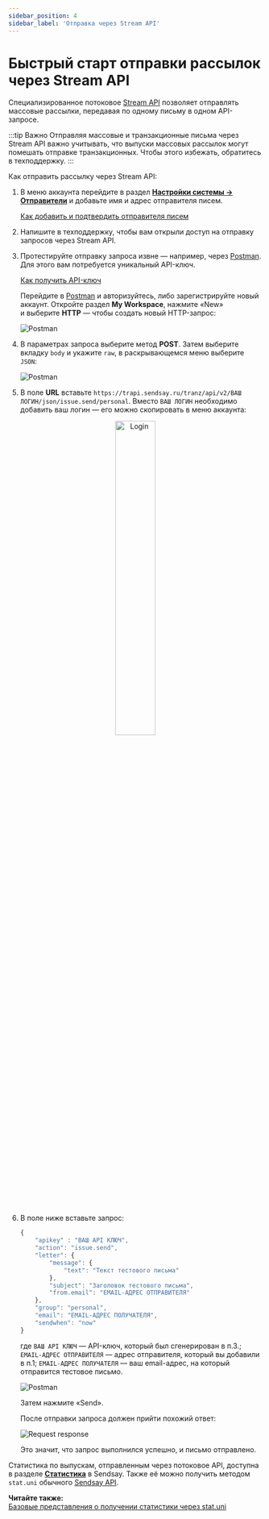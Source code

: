 ```yaml
---
sidebar_position: 4
sidebar_label: 'Отправка через Stream API'
---
```



# Быстрый старт отправки рассылок через Stream API

Специализированное потоковое [Stream API](https://sendsay.ru/api/apistream.html) позволяет отправлять массовые рассылки, передавая по одному письму в одном API-запросе.

:::tip Важно
Отправляя массовые и&nbsp;транзакционные письма через Stream API важно учитывать, что выпуски массовых рассылок могут помешать отправке транзакционных. Чтобы этого избежать, обратитесь в&nbsp;техподдержку.
:::

Как отправить рассылку через Stream API:

1. В&nbsp;меню аккаунта перейдите в&nbsp;раздел [**Настройки системы &rarr; Отправители**](https://app.sendsay.ru/account/senders) и&nbsp;добавьте имя и&nbsp;адрес отправителя писем.

   [Как добавить и подтвердить отправителя писем](https://docs.sendsay.ru/getting-started/how-to-migrate-to-sendsay/#8-добавьте-иподтвердите-отправителя-писем)

2. Напишите в&nbsp;техподдержку, чтобы вам открыли доступ на&nbsp;отправку запросов через Stream API.

3. Протестируйте отправку запроса извне&nbsp;&mdash; например, через [Postman](https://www.postman.com/). Для этого вам потребуется уникальный API-ключ.

   [Как получить API-ключ](https://docs.sendsay.ru/sendsay-api/how-to-get-apikey/)

   Перейдите в [Postman](https://www.postman.com/) и авторизуйтесь, либо зарегистрируйте новый аккаунт. Откройте раздел **My&nbsp;Workspace**, нажмите &laquo;New&raquo; и&nbsp;выберите **HTTP**&nbsp;&mdash; чтобы создать новый HTTP-запрос:

   ![Postman](/img/sendsay-api/how-to-send-campaign-with-stream-api/postman.gif)

4. В&nbsp;параметрах запроса выберите метод **POST**. Затем выберите вкладку `body` и&nbsp;укажите `raw`, в&nbsp;раскрывающемся меню выберите `JSON`:

   ![Postman](/img/sendsay-api/how-to-send-campaign-with-stream-api/postman1.gif)

5. В&nbsp;поле **URL** вставьте `https://trapi.sendsay.ru/tranz/api/v2/ВАШ ЛОГИН/json/issue.send/personal`. Вместо `ВАШ ЛОГИН` необходимо добавить ваш логин&nbsp;&mdash; его можно скопировать в&nbsp;меню аккаунта:

<p align="center">
  <img width="40%" src={login} alt="Login" />
</p>

6. В&nbsp;поле ниже вставьте запрос:

   ```js
   {
       "apikey" : "ВАШ API КЛЮЧ",
       "action": "issue.send",
       "letter": {
           "message": {
               "text": "Текст тестового письма"
           },
           "subject": "Заголовок тестового письма",
           "from.email": "EMAIL-АДРЕС ОТПРАВИТЕЛЯ"
       },
       "group": "personal",
       "email": "EMAIL-АДРЕС ПОЛУЧАТЕЛЯ",
       "sendwhen": "now"
   }
   ```

   где `ВАШ API КЛЮЧ` &mdash; API-ключ, который был сгенерирован в&nbsp;п.3.; `EMAIL-АДРЕС ОТПРАВИТЕЛЯ` &mdash; адрес отправителя, который вы&nbsp;добавили в&nbsp;п.1; `EMAIL-АДРЕС ПОЛУЧАТЕЛЯ` &mdash; ваш email-адрес, на&nbsp;который отправится тестовое письмо.

   ![Postman](/img/sendsay-api/how-to-send-campaign-with-stream-api/postman2.png)

   Затем нажмите &laquo;Send&raquo;.

   После отправки запроса должен прийти похожий ответ:

   ![Request response](/img/sendsay-api/how-to-send-campaign-with-stream-api/request-response.png)

   Это значит, что запрос выполнился успешно, и письмо отправлено.

Статистика по выпускам, отправленным через потоковое API, доступна в разделе [**Статистика**](https://app.sendsay.ru/reports/campaigns) в Sendsay. Также её можно получить методом `stat.uni` обычного [Sendsay API](https://sendsay.ru/api/api.html).

**Читайте также:**<br/>
[Базовые представления о получении статистики через stat.uni](https://docs.sendsay.ru/sendsay-api/basic-stat-uni/#базовые-представления-о-получении-статистики-через-statuni)
